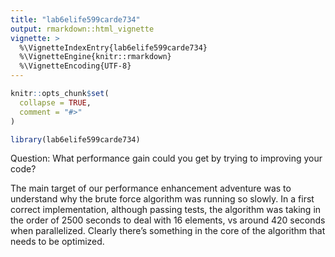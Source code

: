 ```yaml
---
title: "lab6elife599carde734"
output: rmarkdown::html_vignette
vignette: >
  %\VignetteIndexEntry{lab6elife599carde734}
  %\VignetteEngine{knitr::rmarkdown}
  %\VignetteEncoding{UTF-8}
---
```


```r
knitr::opts_chunk$set(
  collapse = TRUE,
  comment = "#>"
)
```

```r
library(lab6elife599carde734)
```
Question: What performance gain could you get by trying to improving your code?

The main target of our performance enhancement adventure was to understand why the brute force algorithm was running so slowly. In a first correct implementation, although passing tests, the algorithm was taking in the order of 2500 seconds to deal with 16 elements, vs around 420 seconds when parallelized. Clearly there's something in the core of the algorithm that needs to be optimized.